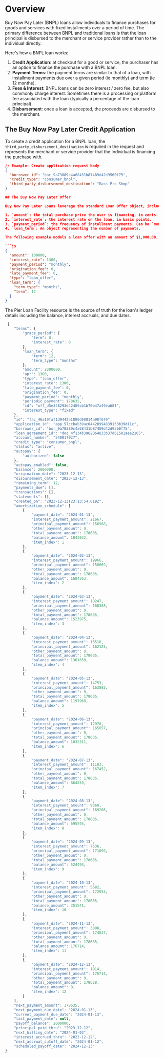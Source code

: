 # Overview

Buy Now Pay Later (BNPL) loans allow individuals to finance purchases for goods and services with fixed installments over a period of time. The primary difference between BNPL and traditional loans is that the loan principal is disbursed to the merchant or service provider rather than to the individual directly.

Here's how a BNPL loan works:

1. **Credit Application**: at checkout for a good or service, the purchaser has an option to finance the purchase with a BNPL loan.
1. **Payment Terms**: the payment terms are similar to that of a loan, with installment payments due over a given period (ie monthly) and term (ie 12 months).
1. **Fees & Interest**: BNPL loans can be zero interest / zero fee, but also commonly charge interest. Sometimes there is a processing or platform fee associated with the loan (typically a percentage of the loan principal).
1. **Disbursement**: once a loan is accepted, the proceeds are disbursed to the merchant.

## The Buy Now Pay Later Credit Application

To create a credit application for a BNPL loan, the `third_party_disbursement_destination` is required in the request and represents the merchant or service provider that the individual is financing the purchase with.

```json
// Example: Create application request body
{
  "borrower_id": "bor_9a73889c4a68431b87489d42d9560f75",
  "credit_type": "consumer_bnpl",
  "third_party_disbursement_destination": "Bass Pro Shop"
}

## The Buy Now Pay Later Offer

Buy Now Pay Later Loans leverage the standard Loan Offer object, including the following primary parameters:

1. `amount`: the total purchase price the user is financing, in cents.
2. `interest_rate`: the interest rate on the loan, in basis points.
3. `payment_period`: the frequency of installment payments. Can be `monthly`, `weekly`, or `biweekly`.
4. `loan_term`: An object representing the number of payments.

The following example models a loan offer with an amount of $1,000.00, 13% interest rate, monthly payment period and 12 payments:

```js
{
  "amount": 100000,
  "interest_rate": 1300,
  "payment_period": "monthly",
  "origination_fee": 0,
  "late_payment_fee": 0,
  "type": "loan_offer",
  "loan_term": {
    "term_type": "months",
    "term": 12
  }
}
```

The Pier Loan Facility resource is the source of truth for the loan's ledger details including the balance, interest accruals, and due dates.

```js
 {
    "terms": {
        "grace_period": {
            "term": 0,
            "interest_rate": 0
        },
        "loan_term": {
            "term": 12,
            "term_type": "months"
        },
        "amount": 2000000,
        "apr": 1300,
        "type": "loan_offer",
        "interest_rate": 1300,
        "late_payment_fee": 0,
        "origination_fee": 0,
        "payment_period": "monthly",
        "periodic_payment": 178635,
        "id": "off_d5e348293e42489cb1b70b47a49ea68f",
        "interest_type": "fixed"
    },
    "id": "fac_46a10faf1d9442a1880d08814a90f670",
    "application_id": "app_57ccbab39ac64428994839133b39d11c",
    "borrower_id": "bor_9a78389c4a68431b87489d42d9560f75",
    "loan_agreement_id": "doc_4f134b3862064833b37d61501aea2105",
    "account_number": "540017027",
    "credit_type": "consumer_bnpl",
    "status": "active",
    "autopay": {
        "authorized": false
    },
    "autopay_enabled": false,
    "balance": 2000000,
    "origination_date": "2023-12-13",
    "disbursement_date": "2023-12-13",
    "remaining_term": 12,
    "payments_due": [],
    "transactions": [],
    "statements": [],
    "created_on": "2023-12-13T23:13:54.619Z",
    "amortization_schedule": [
        {
            "payment_date": "2024-01-13",
            "interest_payment_amount": 21667,
            "principal_payment_amount": 156968,
            "other_payment_amount": 0,
            "total_payment_amount": 178635,
            "balance_amount": 1843032,
            "item_index": 1
        },
        {
            "payment_date": "2024-02-13",
            "interest_payment_amount": 19966,
            "principal_payment_amount": 158669,
            "other_payment_amount": 0,
            "total_payment_amount": 178635,
            "balance_amount": 1684363,
            "item_index": 2
        },
        {
            "payment_date": "2024-03-13",
            "interest_payment_amount": 18247,
            "principal_payment_amount": 160388,
            "other_payment_amount": 0,
            "total_payment_amount": 178635,
            "balance_amount": 1523975,
            "item_index": 3
        },
        {
            "payment_date": "2024-04-13",
            "interest_payment_amount": 16510,
            "principal_payment_amount": 162125,
            "other_payment_amount": 0,
            "total_payment_amount": 178635,
            "balance_amount": 1361850,
            "item_index": 4
        },
        {
            "payment_date": "2024-05-13",
            "interest_payment_amount": 14753,
            "principal_payment_amount": 163882,
            "other_payment_amount": 0,
            "total_payment_amount": 178635,
            "balance_amount": 1197968,
            "item_index": 5
        },
        {
            "payment_date": "2024-06-13",
            "interest_payment_amount": 12978,
            "principal_payment_amount": 165657,
            "other_payment_amount": 0,
            "total_payment_amount": 178635,
            "balance_amount": 1032311,
            "item_index": 6
        },
        {
            "payment_date": "2024-07-13",
            "interest_payment_amount": 11183,
            "principal_payment_amount": 167452,
            "other_payment_amount": 0,
            "total_payment_amount": 178635,
            "balance_amount": 864859,
            "item_index": 7
        },
        {
            "payment_date": "2024-08-13",
            "interest_payment_amount": 9369,
            "principal_payment_amount": 169266,
            "other_payment_amount": 0,
            "total_payment_amount": 178635,
            "balance_amount": 695593,
            "item_index": 8
        },
        {
            "payment_date": "2024-09-13",
            "interest_payment_amount": 7536,
            "principal_payment_amount": 171099,
            "other_payment_amount": 0,
            "total_payment_amount": 178635,
            "balance_amount": 524494,
            "item_index": 9
        },
        {
            "payment_date": "2024-10-13",
            "interest_payment_amount": 5682,
            "principal_payment_amount": 172953,
            "other_payment_amount": 0,
            "total_payment_amount": 178635,
            "balance_amount": 351541,
            "item_index": 10
        },
        {
            "payment_date": "2024-11-13",
            "interest_payment_amount": 3808,
            "principal_payment_amount": 174827,
            "other_payment_amount": 0,
            "total_payment_amount": 178635,
            "balance_amount": 176714,
            "item_index": 11
        },
        {
            "payment_date": "2024-12-13",
            "interest_payment_amount": 1914,
            "principal_payment_amount": 176714,
            "other_payment_amount": 0,
            "total_payment_amount": 178628,
            "balance_amount": 0,
            "item_index": 12
        }
    ],
    "next_payment_amount": 178635,
    "next_payment_due_date": "2024-01-13",
    "current_payment_due_date": "2024-01-13",
    "last_payment_date": null,
    "payoff_balance": 2000000,
    "principal_paid_thru": "2023-12-12",
    "next_billing_date": "2024-01-03",
    "interest_accrued_thru": "2023-12-12",
    "next_accrual_cutoff_date": "2024-01-12",
    "scheduled_payoff_date": "2024-12-13"
}
```